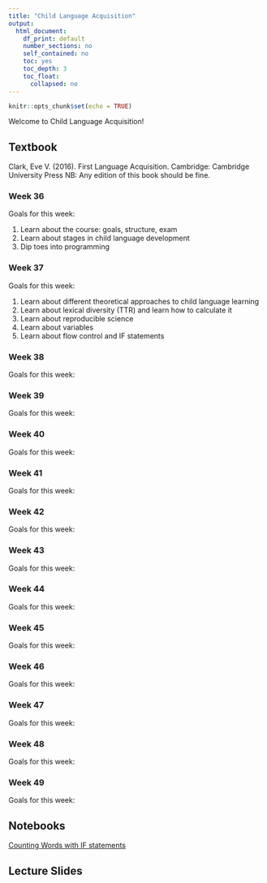 ```yaml
---
title: "Child Language Acquisition"
output: 
  html_document:
    df_print: default
    number_sections: no
    self_contained: no
    toc: yes
    toc_depth: 3
    toc_float:
      collapsed: no
---
```


```r
knitr::opts_chunk$set(echo = TRUE)
```

Welcome to Child Language Acquisition!

## Textbook
Clark, Eve V. (2016). First Language Acquisition. Cambridge: Cambridge University Press
NB: Any edition of this book should be fine.

### Week 36
Goals for this week:

1. Learn about the course: goals, structure, exam
1. Learn about stages in child language development
1. Dip toes into programming

### Week 37
Goals for this week:

1. Learn about different theoretical approaches to child language learning
1. Learn about lexical diversity (TTR) and learn how to calculate it
1. Learn about reproducible science
1. Learn about variables
1. Learn about flow control and IF statements

### Week 38
Goals for this week:


### Week 39
Goals for this week:


### Week 40
Goals for this week:


### Week 41
Goals for this week:


### Week 42
Goals for this week:


### Week 43
Goals for this week:


### Week 44
Goals for this week:


### Week 45
Goals for this week:


### Week 46
Goals for this week:


### Week 47
Goals for this week:



### Week 48
Goals for this week:



### Week 49
Goals for this week:




## Notebooks

<a href="/CLA_2019/Coding/Friday Exercises/Notebooks/IF statements-for-counting-words.html">Counting Words with IF statements </a>


## Lecture Slides
